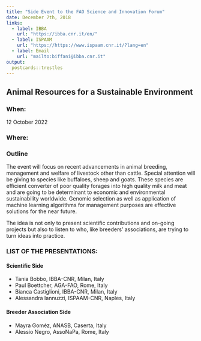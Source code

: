 ```yaml
---
title: "Side Event to the FAO Science and Innovation Forum"
date: December 7th, 2018
links:
  - label: IBBA
    url: "https://ibba.cnr.it/en/"
  - label: ISPAAM
    url: "https://https://www.ispaam.cnr.it/?lang=en"
  - label: Email
    url: "mailto:biffani@ibba.cnr.it"
output:
  postcards::trestles
---
```

 
## Animal Resources for a Sustainable Environment

### When: 

12 October 2022

### Where:

### Outline

The event will focus on recent advancements in animal breeding, management and welfare of livestock other than cattle. Special attention will be giving to species like buffaloes, sheep and goats. These species are efficient converter of poor quality forages into high quality milk and meat and are going to be determinant to economic and environmental sustainability worldwide. Genomic selection as well as application of machine learning algorithms for management purposes are effective solutions for the near future.

The idea is not only to present scientific contributions and on-going projects but also to listen to who, like breeders’ associations, are trying to turn ideas into practice.    

### LIST OF THE PRESENTATIONS:

#### Scientific Side

* Tania Bobbo, IBBA-CNR, Milan, Italy
* Paul Boettcher, AGA-FAO, Rome, Italy
* Bianca Castiglioni, IBBA-CNR, Milan, Italy
* Alessandra Iannuzzi, ISPAAM-CNR, Naples, Italy

#### Breeder Association Side

* Mayra Goméz, ANASB, Caserta, Italy
* Alessio Negro, AssoNaPa, Rome, Italy

